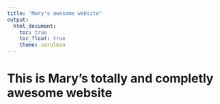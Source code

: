 ```yaml
---
title: "Mary's awesome website"
output: 
  html_document:
    toc: true
    toc_float: true
    theme: cerulean
---
```


# This is Mary's totally and completly awesome website
